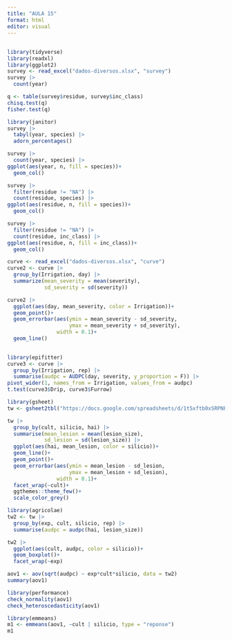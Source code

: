 ---
title: "AULA 15"
format: html
editor: visual
---

## 

```{r}
library(tidyverse)
library(readxl)
library(ggplot2)
survey <- read_excel("dados-diversos.xlsx", "survey")
survey |>
  count(year)

q <- table(survey$residue, survey$inc_class)
chisq.test(q)
fisher.test(q)
```

```{r}
library(janitor)
survey |>
  tabyl(year, species) |>
  adorn_percentages()
```

```{r}
survey |>
  count(year, species) |>
ggplot(aes(year, n, fill = species))+
  geom_col()
```

```{r}
survey |>
  filter(residue != "NA") |>
  count(residue, species) |>
ggplot(aes(residue, n, fill = species))+
  geom_col()
```

```{r}
survey |>
  filter(residue != "NA") |>
  count(residue, inc_class) |>
ggplot(aes(residue, n, fill = inc_class))+
  geom_col()
```

```{r}
curve <- read_excel("dados-diversos.xlsx", "curve")
curve2 <- curve |>
  group_by(Irrigation, day) |>
  summarize(mean_severity = mean(severity), 
            sd_severity = sd(severity))

curve2 |>
  ggplot(aes(day, mean_severity, color = Irrigation))+
  geom_point()+
  geom_errorbar(aes(ymin = mean_severity - sd_severity, 
                    ymax = mean_severity + sd_severity),
                width = 0.1)+
  geom_line()
  
```

```{r}
library(epifitter)
curve3 <- curve |>
  group_by(Irrigation, rep) |>
  summarise(audpc = AUDPC(day, severity, y_proportion = F)) |>
pivot_wider(1, names_from = Irrigation, values_from = audpc)
t.test(curve3$Drip, curve3$Furrow)
```

```{r}
library(gsheet)
tw <- gsheet2tbl("https://docs.google.com/spreadsheets/d/1t5xftb0xSRPNFhM7h_MiPNtwt2UFUcm9/edit#gid=1594889893")

tw |>
  group_by(cult, silicio, hai) |>
  summarise(mean_lesion = mean(lesion_size),
            sd_lesion = sd(lesion_size)) |>
  ggplot(aes(hai, mean_lesion, color = silicio))+
  geom_line()+
  geom_point()+
  geom_errorbar(aes(ymin = mean_lesion - sd_lesion,
                    ymax = mean_lesion + sd_lesion),
                width = 0.1)+
  facet_wrap(~cult)+
  ggthemes::theme_few()+
  scale_color_grey()
```

```{r}
library(agricolae)
tw2 <- tw |>
  group_by(exp, cult, silicio, rep) |>
  summarise(audpc = audpc(hai, lesion_size))
```

```{r}
tw2 |>
  ggplot(aes(cult, audpc, color = silicio))+
  geom_boxplot()+
  facet_wrap(~exp)
```

```{r}
aov1 <- aov(sqrt(audpc) ~ exp*cult*silicio, data = tw2)
summary(aov1)

library(performance)
check_normality(aov1)
check_heteroscedasticity(aov1)

library(emmeans)
m1 <- emmeans(aov1, ~cult | silicio, type = "reponse")
m1
```

